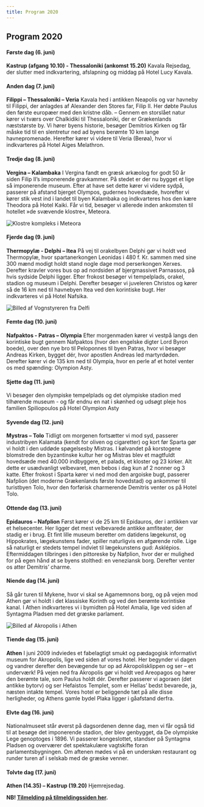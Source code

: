 ```yaml
---
title: Program 2020
---
```


## Program 2020

#### Første dag (6. juni)

**Kastrup (afgang 10.10) - Thessaloniki (ankomst 15.20)**
Kavala Rejsedag, der slutter med indkvartering, afslapning og middag på Hotel Lucy Kavala.

#### Anden dag (7. juni)

**Filippi – Thessaloniki – Veria**
Kavala hed i antikken Neapolis og var havneby til Filippi, der anlagdes af Alexander den Stores far, Filip II. Her døbte Paulus den første europæer med den kristne dåb. – Gennem en storslået natur kører vi tværs over Chalkidiki til Thessaloniki, der er Grækenlands næststørste by. Vi hører byens historie, besøger Demitrios Kirken og får måske tid til en slentretur ned ad byens berømte 10 km lange havnepromenade. Herefter kører vi videre til Veria (Berøa), hvor vi indkvarteres på Hotel Aiges Melathron.

#### Tredje dag (8. juni)

**Vergina – Kalambaka**
I Vergina fandt en græsk arkæolog for godt 50 år siden Filip II’s imponerende gravkammer. På stedet er der nu bygget et lige så imponerende museum. Efter at have set dette kører vi videre sydpå, passerer på afstand bjerget Olympos, gudernes hovedsæde, hvorefter vi kører stik vest ind i landet til byen Kalambaka og indkvarteres hos den kære Theodora på Hotel Kaiki. Får vi tid, besøger vi allerede inden ankomsten til hotellet »de svævende klostre«, Meteora.

![Klostre kompleks i Meteora ](/img/hellas2.cc19539e.jpg "Meteora")

#### Fjerde dag (9. juni)

**Thermopylæ - Delphi – Itea**
På vej til orakelbyen Delphi gør vi holdt ved Thermopylæ, hvor spartanerkongen Leonidas i 480 f. Kr. sammen med sine 300 mænd modigt holdt stand nogle dage mod perserkongen Xerxes. Derefter kravler vores bus op ad nordsiden af bjergmassivet Parnassos, på hvis sydside Delphi ligger. Efter frokost besøger vi tempelplads, orakel, stadion og museum i Delphi. Derefter besøger vi juveleren Christos og kører så de 16 km ned til havnebyen Itea ved den korintiske bugt. Her indkvarteres vi på Hotel Nafsika.

![Billed af Vognstyreren fra Delfi](/img/hellas3.0f852f6e.jpg "Vognstyreren fra Delfi")

#### Femte dag (10. juni)

**Nafpaktos - Patras – Olympia**
Efter morgenmaden kører vi vestpå langs den korintiske bugt gennem Nafpaktos (hvor den engelske digter Lord Byron boede), over den nye bro til Peloponnes til byen Patras, hvor vi besøger Andreas Kirken, bygget dér, hvor apostlen Andreas led martyrdøden. Derefter kører vi de 135 km ned til Olympia, hvor en perle af et hotel venter os med spænding: Olympion Asty.

#### Sjette dag (11. juni)

Vi besøger den olympiske tempelplads og det olympiske stadion med tilhørende museum - og får endnu en nat i skønhed og udsøgt pleje hos familien Spiliopoulos på Hotel Olympion Asty

#### Syvende dag (12. juni)

**Mystras – Tolo**
Tidligt om morgenen fortsætter vi mod syd, passerer industribyen Kalamata (kendt for oliven og cigaretter) og kort før Sparta gør vi holdt i den uddøde spøgelsesby Mistras. I kølvandet på korstogene blomstrede den byzantinske kultur her og Mistras blev et magtfuldt hovedsæde med 40.000 indbyggere, et palads, et kloster og 23 kirker. Alt dette er usædvanligt velbevaret, men bebos i dag kun af 2 nonner og 3 katte. Efter frokost i Sparta kører vi ned mod den argoiske bugt, passerer Nafplion (det moderne Grækenlands første hovedstad) og ankommer til turistbyen Tolo, hvor den forførisk charmerende Demitris venter os på Hotel Tolo.

#### Ottende dag (13. juni)

**Epidauros – Nafplion**
Først kører vi de 25 km til Epidauros, der i antikken var et helsecenter. Her ligger det mest velbevarede antikke amfiteater, der stadig er i brug. Et fint lille museum beretter om datidens lægekunst, og Hippokrates, lægekunstens fader, spiller naturligvis en afgørende rolle. Lige så naturligt er stedets tempel indviet til lægekunstens gud: Asklépios. Eftermiddagen tilbringes i den pittoreske by Nafplion, hvor der er mulighed for på egen hånd at se byens stolthed: en veneziansk borg. Derefter venter os atter Demitris’ charme.

#### Niende dag (14. juni)

Så går turen til Mykene, hvor vi skal se Agamemnons borg, og på vejen mod Athen gør vi holdt i det klassiske Korinth og ved den berømte korintiske kanal. I Athen indkvarteres vi i bymidten på Hotel Amalia, lige ved siden af Syntagma Pladsen med det græske parlament.

![Billed af Akropolis i Athen](/img/hellas4.bf478e28.jpg "Akropolis i Athen")

#### Tiende dag (15. juni)

**Athen**
I juni 2009 indviedes et fabelagtigt smukt og pædagogisk informativt museum for Akropolis, lige ved siden af vores hotel. Her begynder vi dagen og vandrer derefter den bevægende tur op ad Akropolisklippen og ser – et underværk! På vejen ned fra Akropolis gør vi holdt ved Areopagos og hører den berømte tale, som Paulus holdt dér. Derefter passerer vi agoraen (det antikke bytorv) og ser Hefaistos Templet, som er Hellas’ bedst bevarede, ja, næsten intakte tempel. Vores hotel er beliggende tæt på alle disse herligheder, og Athens gamle bydel Plaka ligger i gåafstand derfra.

#### Elvte dag (16. juni)

Nationalmuseet står øverst på dagsordenen denne dag, men vi får også tid til at besøge det imponerende stadion, der blev genbygget, da De olympiske Lege genoptoges i 1896. Vi passerer kongeslottet, standser på Syntagma Pladsen og overværer det spektakulære vagtskifte foran parlamentsbygningen. Om aftenen mødes vi på en underskøn restaurant og runder turen af i selskab med de græske venner.

#### Tolvte dag (17. juni)

**Athen (14.35) – Kastrup (19.20)**
Hjemrejsedag.

**NB! [Tilmelding på tilmeldingssiden her](/kulturrejser).**
